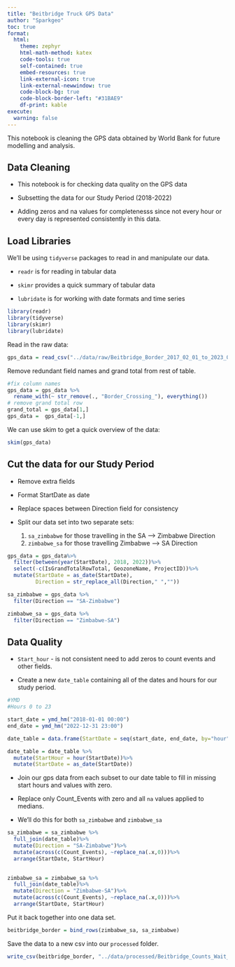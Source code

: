 ```yaml
---
title: "Beitbridge Truck GPS Data"
author: "Sparkgeo"
toc: true
format:
  html:
    theme: zephyr
    html-math-method: katex
    code-tools: true
    self-contained: true
    embed-resources: true
    link-external-icon: true
    link-external-newwindow: true
    code-block-bg: true
    code-block-border-left: "#31BAE9"
    df-print: kable
execute:
  warning: false
---
```


This notebook is cleaning the GPS data obtained by World Bank for future modelling and analysis.

## Data Cleaning

-   This notebook is for checking data quality on the GPS data

-   Subsetting the data for our Study Period (2018-2022)

-   Adding zeros and na values for completenesss since not every hour or every day is represented consistently in this data.

## Load Libraries

::: {.callout-note}

We'll be using `tidyverse` packages to read in and manipulate our data.

-   `readr` is for reading in tabular data

-   `skimr` provides a quick summary of tabular data

-   `lubridate` is for working with date formats and time series

:::


```r
library(readr)
library(tidyverse)
library(skimr)
library(lubridate)
```


Read in the raw data:

```r
gps_data = read_csv("../data/raw/Beitbridge_Border_2017_02_01_to_2023_02_28.csv")
```

Remove redundant field names and grand total from rest of table.

```r
#fix column names
gps_data = gps_data %>%
  rename_with(~ str_remove(., "Border_Crossing_"), everything())
# remove grand total row
grand_total = gps_data[1,]
gps_data =  gps_data[-1,]
```

We can use skim to get a quick overview of the data:

```r
skim(gps_data)
```

## Cut the data for our Study Period

-   Remove extra fields

-   Format StartDate as date

-   Replace spaces between Direction field for consistency

-   Split our data set into two separate sets:

    1.  `sa_zimbabwe` for those travelling in the SA --\> Zimbabwe Direction
    2.  `zimbabwe_sa` for those travelling Zimbabwe --\> SA Direction

```r
gps_data = gps_data%>%
  filter(between(year(StartDate), 2018, 2022))%>%
  select(-c(IsGrandTotalRowTotal, GeozoneName, ProjectID))%>%
  mutate(StartDate = as_date(StartDate),
         Direction = str_replace_all(Direction," ",""))

sa_zimbabwe = gps_data %>%
  filter(Direction == "SA-Zimbabwe")

zimbabwe_sa = gps_data %>%
  filter(Direction == "Zimbabwe-SA")
```

## Data Quality

-   `Start_hour` - is not consistent need to add zeros to count events and other fields.

-   Create a new `date_table` containing all of the dates and hours for our study period.

```r
#YMD
#Hours 0 to 23

start_date = ymd_hm("2018-01-01 00:00")
end_date = ymd_hm("2022-12-31 23:00")

date_table = data.frame(StartDate = seq(start_date, end_date, by="hour"))

date_table = date_table %>%
  mutate(StartHour = hour(StartDate))%>%
  mutate(StartDate = as_date(StartDate))
```

-   Join our gps data from each subset to our date table to fill in missing start hours and values with zero.

-   Replace only Count_Events with zero and all `na` values applied to medians.

-   We'll do this for both `sa_zimbabwe` and `zimbabwe_sa`

```r
sa_zimbabwe = sa_zimbabwe %>%
  full_join(date_table)%>%
  mutate(Direction = "SA-Zimbabwe")%>%
  mutate(across(c(Count_Events), ~replace_na(.x,0)))%>%
  arrange(StartDate, StartHour)
  
```

```r
zimbabwe_sa = zimbabwe_sa %>%
  full_join(date_table)%>%
  mutate(Direction = "Zimbabwe-SA")%>%
  mutate(across(c(Count_Events), ~replace_na(.x,0)))%>%
  arrange(StartDate, StartHour)
```

Put it back together into one data set.

```r
beitbridge_border = bind_rows(zimbabwe_sa, sa_zimbabwe)
```

Save the data to a new csv into our `processed` folder.

```r
write_csv(beitbridge_border, "../data/processed/Beitbridge_Counts_Wait_Time_2018_2022.csv")
```
